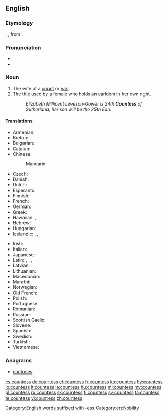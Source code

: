 ==English==

===Etymology===
{{etyl|xno|en}} {{term|cuntesse|lang=fro}}, {{etyl|fro|en}} {{term|contesse|lang=fro}}, from {{etyl|la|en}} {{term|comitessa|lang=la}}.

===Pronunciation===
* {{IPA|/ˈkaʊntɨs/|lang=en}}
* {{audio|en-us-countess.ogg|Audio (US)|lang=en}}

===Noun===
{{en-noun|es}}

# The wife of a [[count]] or [[earl]].
# The title used by a female who holds an earldom in her own right.
#: ''Elizabeth Millicent Leveson-Gower is 24th '''Countess''' of Sutherland; her son will be the 25th Earl.''

====Translations====
{{trans-top|wife of a count or earl}}
* Armenian: {{t|hy|կոմսուհի}}
* Breton: {{t+|br|kontez|f}}
* Bulgarian: {{t|bg|графиня|f|tr=grafínja}}
* Catalan: {{t|ca|comtessa|f}}
* Chinese:
*: Mandarin: {{t|cmn|伯爵夫人|tr=bójué fūrén|sc=Hani}}
* Czech: {{t|cs|hraběnka|f}}
* Danish: {{t|da|grevinde|c}}
* Dutch: {{t+|nl|gravin|f}}
* Esperanto: {{t|eo|grafino}}
* Finnish: {{t|fi|kreivitär}}
* French: {{t+|fr|comtesse|f}}
* German: {{t+|de|Gräfin|f}}
* Greek: {{t+|el|κόμισσα|f}}
* Hawaiian: {{t|haw|kauna wahine}}, {{t|haw|kaunakeke}}
* Hebrew: {{t|he|רוזנת|f}}
* Hungarian: {{t+|hu|grófnő}}
* Icelandic: {{t|is|greifafrú|f}}, {{t|is|greifynja|f}}, {{t|is|jarlsfrú|f}}
{{trans-mid}}
* Irish: {{t|ga|cuntaois|f}}
* Italian: {{t+|it|contessa|f}}
* Japanese: {{t|ja|伯爵婦人|tr=はくしゃくふじん, hakushaku fujin|sc=Jpan}}
* Latin: {{t|la|comitessa|f}}, {{t|la|cometissa|f}}, {{t|la|cometessa|f}}, {{t|la|comitissa|f}}
* Latvian: {{t|lv|grāfiene|f}}
* Lithuanian: {{t|lt|grafienė|f}}
* Macedonian: {{t|mk|грофица|f|tr=grófica}}
* Marathi: {{t|mr|काउन्टेस|f|tr=kāunṭesa|sc=Deva}}
* Norwegian: {{t|no|grevinne|m}}
* Old French: {{t|fro|contesse|f}}
* Polish: {{t+|pl|hrabina|f}}
* Portuguese: {{t|pt|condessa|f}}
* Romanian: {{t+|ro|contesă|f}}
* Russian: {{t+|ru|графиня|f|tr=grafínja}}
* Scottish Gaelic: {{t|gd|ban-iarla|f}}
* Slovene: {{t+|sl|grofica|f}}
* Spanish: {{t+|es|condesa|f}}
* Swedish: {{t|sv|grevinna|c}}
* Turkish: {{t+|tr|kontes}}
* Vietnamese: {{t|vi|bá tước phu nhân}}
{{trans-bottom}}

===Anagrams===
* [[contuses#English|contuses]]

[[Category:English words suffixed with -ess]]
[[Category:en:Nobility]]

[[cs:countess]]
[[de:countess]]
[[et:countess]]
[[fr:countess]]
[[ko:countess]]
[[hy:countess]]
[[io:countess]]
[[it:countess]]
[[la:countess]]
[[hu:countess]]
[[ml:countess]]
[[my:countess]]
[[pl:countess]]
[[ru:countess]]
[[sk:countess]]
[[fi:countess]]
[[sv:countess]]
[[ta:countess]]
[[te:countess]]
[[vi:countess]]
[[zh:countess]]